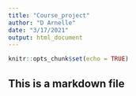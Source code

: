 ```yaml
---
title: "Course_project"
author: "D Arnelle"
date: "3/17/2021"
output: html_document
---
```


```r
knitr::opts_chunk$set(echo = TRUE)
```

## This is a markdown file



